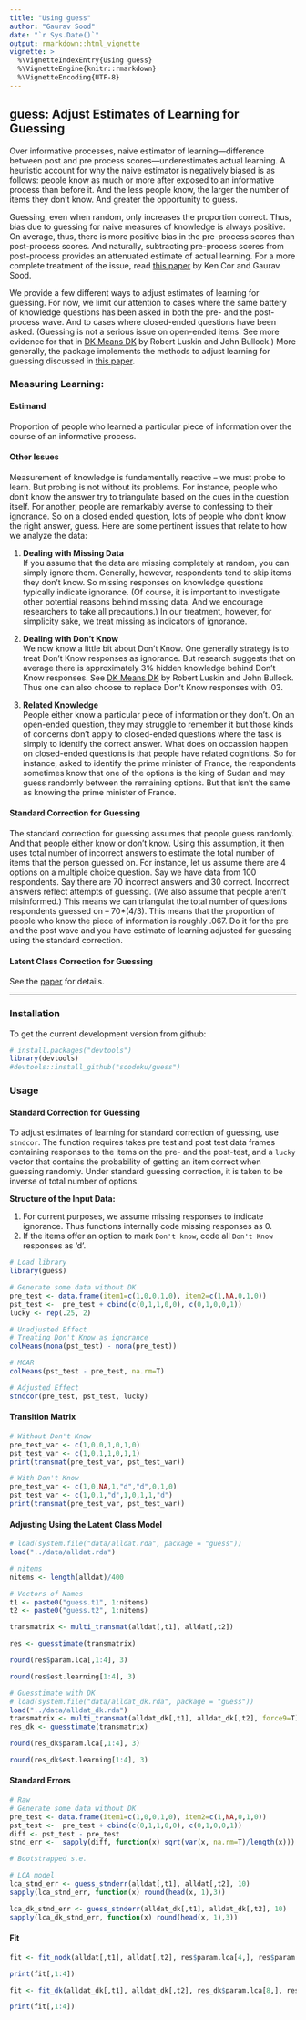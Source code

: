 ```yaml
---
title: "Using guess"
author: "Gaurav Sood"
date: "`r Sys.Date()`"
output: rmarkdown::html_vignette
vignette: >
  %\VignetteIndexEntry{Using guess}
  %\VignetteEngine{knitr::rmarkdown}
  %\VignetteEncoding{UTF-8}
---
```


## guess: Adjust Estimates of Learning for Guessing

Over informative processes, naive estimator of learning---difference between post and pre process scores---underestimates actual learning. A heuristic account for why the naive estimator is negatively biased is as follows: people know as much or more after exposed to an informative process than before it. And the less people know, the larger the number of items they don't know. And greater the opportunity to guess. 

Guessing, even when random, only increases the proportion correct. Thus, bias due to guessing for naive measures of knowledge is always positive. On average, thus, there is more positive bias in the pre-process scores than post-process scores. And naturally, subtracting pre-process scores from post-process provides an attenuated estimate of actual learning. For a more complete treatment of the issue, read [this paper](http://gsood.com/research/papers/guess.pdf) by Ken Cor and Gaurav Sood.

We provide a few different ways to adjust estimates of learning for guessing. For now, we limit our attention to cases where the same battery of knowledge questions has been asked in both the pre- and the post-process wave. And to cases where closed-ended questions have been asked. (Guessing is not a serious issue on open-ended items. See more evidence for that in [DK Means DK](http://johnbullock.org/papers/DKs/DK.pdf) by Robert Luskin and John Bullock.)  More generally, the package implements the methods to adjust learning for guessing discussed in [this paper](http://gsood.com/research/papers/guess.pdf).

### Measuring Learning:

#### Estimand

Proportion of people who learned a particular piece of information over the course of an informative process. 

#### Other Issues
Measurement of knowledge is fundamentally reactive -- we must probe to learn. But probing is not without its problems. For instance, people who don't know the answer try to triangulate based on the cues in the question itself. For another, people are remarkably averse to confessing to their ignorance. So on a closed ended question, lots of people who don't know the right answer, guess. Here are some pertinent issues that relate to how we analyze the data:

1. **Dealing with Missing Data**  
If you assume that the data are missing completely at random, you can simply ignore them. Generally, however, respondents tend to skip items they don't know. So missing responses on knowledge questions typically indicate ignorance. (Of course, it is important to investigate other potential reasons behind missing data. And we encourage researchers to take all precautions.) In our treatment, however, for simplicity sake, we treat missing as indicators of ignorance. 

2. **Dealing with Don't Know**  
We now know a little bit about Don't Know. One generally strategy is to treat Don't Know responses as ignorance. But research suggests that on average there is approximately 3\% hidden knowledge behind Don't Know responses. See [DK Means DK](http://johnbullock.org/papers/DKs/DK.pdf) by Robert Luskin and John Bullock. Thus one can also choose to replace Don't Know responses with .03.

3. **Related Knowledge**  
People either know a particular piece of information or they don't. On an open-ended question, they may struggle to remember it but those kinds of concerns don't apply to closed-ended questions where the task is simply to identify the correct answer. What does on occassion happen on closed-ended questions is that people have related cognitions. So for instance, asked to identify the prime minister of France, the respondents sometimes know that one of the options is the king of Sudan and may guess randomly between the remaining options. But that isn't the same as knowing the prime minister of France. 

#### Standard Correction for Guessing

The standard correction for guessing assumes that people guess randomly. And that people either know or don't know. Using this assumption, it then uses total number of incorrect answers to estimate the total number of items that the person guessed on. For instance, let us assume there are 4 options on a multiple choice question. Say we have data from 100 respondents. Say there are 70 incorrect answers and 30 correct. Incorrect answers reflect attempts of guessing. (We also assume that people aren't misinformed.) This means we can triangulat the total number of questions respondents guessed on -- 70*(4/3). This means that the proportion of people who know the piece of information is roughly .067. Do it for the pre and the post wave and you have estimate of learning adjusted for guessing using the standard correction.

#### Latent Class Correction for Guessing

See the [paper](http://gsood.com/research/papers/guess.pdf) for details.

----

### Installation

To get the current development version from github:

```r
# install.packages("devtools")
library(devtools)
#devtools::install_github("soodoku/guess")
```

### Usage

#### Standard Correction for Guessing

To adjust estimates of learning for standard correction of guessing, use `stndcor`. The function requires takes pre test and post test data frames containing responses to the items on the pre- and the post-test, and a `lucky` vector that contains the probability of getting an item correct when guessing randomly. Under standard guessing correction, it is taken to be inverse of total number of options. 

**Structure of the Input Data:**

1. For current purposes, we assume missing responses to indicate ignorance. Thus functions internally code missing responses as 0.
2. If the items offer an option to mark `Don't know`, code all `Don't Know` responses as 'd'.

```r
# Load library
library(guess)

# Generate some data without DK
pre_test <- data.frame(item1=c(1,0,0,1,0), item2=c(1,NA,0,1,0)) 
pst_test <-  pre_test + cbind(c(0,1,1,0,0), c(0,1,0,0,1))
lucky <- rep(.25, 2)

# Unadjusted Effect
# Treating Don't Know as ignorance
colMeans(nona(pst_test) - nona(pre_test))

# MCAR
colMeans(pst_test - pre_test, na.rm=T)

# Adjusted Effect
stndcor(pre_test, pst_test, lucky)
```

#### Transition Matrix

```r
# Without Don't Know
pre_test_var <- c(1,0,0,1,0,1,0) 
pst_test_var <- c(1,0,1,1,0,1,1)
print(transmat(pre_test_var, pst_test_var))

# With Don't Know
pre_test_var <- c(1,0,NA,1,"d","d",0,1,0)
pst_test_var <- c(1,0,1,"d",1,0,1,1,"d")
print(transmat(pre_test_var, pst_test_var))

```

#### Adjusting Using the Latent Class Model

```r
# load(system.file("data/alldat.rda", package = "guess"))
load("../data/alldat.rda")

# nitems
nitems <- length(alldat)/400

# Vectors of Names
t1 <- paste0("guess.t1", 1:nitems)
t2 <- paste0("guess.t2", 1:nitems)

transmatrix <- multi_transmat(alldat[,t1], alldat[,t2])

res <- guesstimate(transmatrix)

round(res$param.lca[,1:4], 3)

round(res$est.learning[1:4], 3)

# Guesstimate with DK
# load(system.file("data/alldat_dk.rda", package = "guess"))
load("../data/alldat_dk.rda")
transmatrix <- multi_transmat(alldat_dk[,t1], alldat_dk[,t2], force9=T)
res_dk <- guesstimate(transmatrix)

round(res_dk$param.lca[,1:4], 3)

round(res_dk$est.learning[1:4], 3)
```

#### Standard Errors

```r

# Raw 
# Generate some data without DK
pre_test <- data.frame(item1=c(1,0,0,1,0), item2=c(1,NA,0,1,0)) 
pst_test <-  pre_test + cbind(c(0,1,1,0,0), c(0,1,0,0,1))
diff <- pst_test - pre_test
stnd_err <-  sapply(diff, function(x) sqrt(var(x, na.rm=T)/length(x)))

# Bootstrapped s.e.

# LCA model
lca_stnd_err <- guess_stnderr(alldat[,t1], alldat[,t2], 10)
sapply(lca_stnd_err, function(x) round(head(x, 1),3))

lca_dk_stnd_err <- guess_stnderr(alldat_dk[,t1], alldat_dk[,t2], 10)
sapply(lca_dk_stnd_err, function(x) round(head(x, 1),3))
```

#### Fit

```r
fit <- fit_nodk(alldat[,t1], alldat[,t2], res$param.lca[4,], res$param.lca[1:3,])

print(fit[,1:4])

fit <- fit_dk(alldat_dk[,t1], alldat_dk[,t2], res_dk$param.lca[8,], res_dk$param.lca[1:7,], force9=TRUE)

print(fit[,1:4])
```
